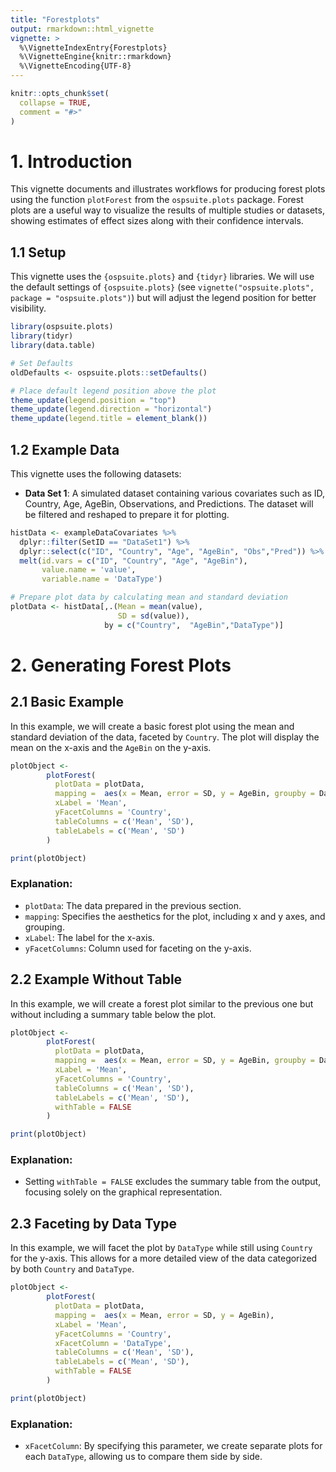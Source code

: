 ```yaml
---
title: "Forestplots"
output: rmarkdown::html_vignette
vignette: >
  %\VignetteIndexEntry{Forestplots}
  %\VignetteEngine{knitr::rmarkdown}
  %\VignetteEncoding{UTF-8}
---
```


```r
knitr::opts_chunk$set(
  collapse = TRUE,
  comment = "#>"
)
```

# 1. Introduction

This vignette documents and illustrates workflows for producing forest plots using the function `plotForest` from the `ospsuite.plots` package. Forest plots are a useful way to visualize the results of multiple studies or datasets, showing estimates of effect sizes along with their confidence intervals.

## 1.1 Setup

This vignette uses the `{ospsuite.plots}` and `{tidyr}` libraries. We will use the default settings of `{ospsuite.plots}` (see `vignette("ospsuite.plots", package = "ospsuite.plots")`) but will adjust the legend position for better visibility.

```r
library(ospsuite.plots)
library(tidyr)
library(data.table)

# Set Defaults
oldDefaults <- ospsuite.plots::setDefaults()

# Place default legend position above the plot 
theme_update(legend.position = "top")
theme_update(legend.direction = "horizontal")
theme_update(legend.title = element_blank())
```

## 1.2 Example Data

This vignette uses the following datasets:

- **Data Set 1**: A simulated dataset containing various covariates such as ID, Country, Age, AgeBin, Observations, and Predictions. The dataset will be filtered and reshaped to prepare it for plotting.

```r
histData <- exampleDataCovariates %>%
  dplyr::filter(SetID == "DataSet1") %>%
  dplyr::select(c("ID", "Country", "Age", "AgeBin", "Obs","Pred")) %>% 
  melt(id.vars = c("ID", "Country", "Age", "AgeBin"),
       value.name = 'value',
       variable.name = 'DataType')  

# Prepare plot data by calculating mean and standard deviation
plotData <- histData[,.(Mean = mean(value),
                        SD = sd(value)),
                     by = c("Country",  "AgeBin","DataType")]
```

# 2. Generating Forest Plots

## 2.1 Basic Example

In this example, we will create a basic forest plot using the mean and standard deviation of the data, faceted by `Country`. The plot will display the mean on the x-axis and the `AgeBin` on the y-axis.

```r
plotObject <-
        plotForest(
          plotData = plotData,
          mapping =  aes(x = Mean, error = SD, y = AgeBin, groupby = DataType),
          xLabel = 'Mean',
          yFacetColumns = 'Country',
          tableColumns = c('Mean', 'SD'),
          tableLabels = c('Mean', 'SD')
        )

print(plotObject)
```

### Explanation:
- `plotData`: The data prepared in the previous section.
- `mapping`: Specifies the aesthetics for the plot, including x and y axes, and grouping.
- `xLabel`: The label for the x-axis.
- `yFacetColumns`: Column used for faceting on the y-axis.

## 2.2 Example Without Table

In this example, we will create a forest plot similar to the previous one but without including a summary table below the plot.

```r
plotObject <-
        plotForest(
          plotData = plotData,
          mapping =  aes(x = Mean, error = SD, y = AgeBin, groupby = DataType),
          xLabel = 'Mean',
          yFacetColumns = 'Country',
          tableColumns = c('Mean', 'SD'),
          tableLabels = c('Mean', 'SD'),
          withTable = FALSE
        )

print(plotObject)
```

### Explanation:
- Setting `withTable = FALSE` excludes the summary table from the output, focusing solely on the graphical representation.

## 2.3 Faceting by Data Type

In this example, we will facet the plot by `DataType` while still using `Country` for the y-axis. This allows for a more detailed view of the data categorized by both `Country` and `DataType`.

```r
plotObject <-
        plotForest(
          plotData = plotData,
          mapping =  aes(x = Mean, error = SD, y = AgeBin),
          xLabel = 'Mean',
          yFacetColumns = 'Country',
          xFacetColumn = 'DataType',
          tableColumns = c('Mean', 'SD'),
          tableLabels = c('Mean', 'SD'),
          withTable = FALSE
        )

print(plotObject)
```

### Explanation:
- `xFacetColumn`: By specifying this parameter, we create separate plots for each `DataType`, allowing us to compare them side by side.


